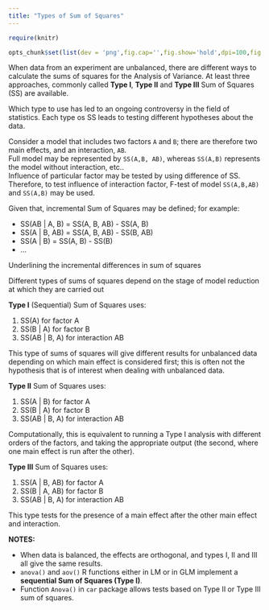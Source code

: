 ```yaml
---
title: "Types of Sum of Squares"
---
```


```r
require(knitr)

opts_chunk$set(list(dev = 'png',fig.cap='',fig.show='hold',dpi=100,fig.width=7, fig.height=7,fig.pos='H!',fig.path="images/app-"))
```

When data from an experiment are unbalanced, there are different ways to calculate the sums of squares for the Analysis of Variance. At least three approaches, commonly called **Type I**, **Type II** and **Type III** Sum of Squares (SS) are available.

Which type to use has led to an ongoing controversy in the field of statistics. Each type os SS leads to testing different hypotheses about the data.  

Consider a model that includes two factors `A` and `B`; there are therefore two main effects, and an interaction, `AB`.   
Full model may be represented by `SS(A,B, AB)`, whereas `SS(A,B)` represents the model without interaction, etc..  
Influence of particular factor may be tested by using difference of SS. Therefore, to test influence of interaction factor, F-test of model `SS(A,B,AB)` and `SS(A,B)` may be used.

Given that, incremental Sum of Squares may be defined; for example:

* SS(AB $\vert$ A, B) = SS(A, B, AB) - SS(A, B)
* SS(A $\vert$ B, AB) = SS(A, B, AB) - SS(B, AB)
* SS(A $\vert$ B) = SS(A, B) - SS(B)
 * ...

Underlining the incremental differences in sum of squares

Different types of sums of squares depend on the stage of model reduction at which they are carried out

**Type I** (Sequential) Sum of Squares uses: 

1. SS(A) for factor A
2. SS(B $\vert$ A)  for factor B
3. SS(AB $\vert$ B, A) for interaction AB

This type of sums of squares will give different results for unbalanced data depending on which main effect is considered first; this is often not the hypothesis that is of interest when dealing with unbalanced data.

**Type II** Sum of Squares uses: 

1. SS(A $\vert$ B) for factor A
2. SS(B $\vert$ A)  for factor B
3. SS(AB $\vert$ B, A) for interaction AB

Computationally, this is equivalent to running a Type I analysis with different orders of the factors, and taking the appropriate output (the second, where one main effect is run after the other).

**Type III** Sum of Squares uses: 

1. SS(A $\vert$ B, AB)  for factor A
2. SS(B $\vert$ A, AB) for factor B
3. SS(AB $\vert$ B, A) for interaction AB

This type tests for the presence of a main effect after the other main effect and interaction.

**NOTES:**

* When data is balanced, the effects are orthogonal, and types I, II and III all give the same results.
* `anova()` and `aov()` R functions either in LM or in GLM implement a **sequential Sum of Squares (Type I)**. 
* Function `Anova()` in `car` package allows tests based on Type II or Type III sum of squares.

